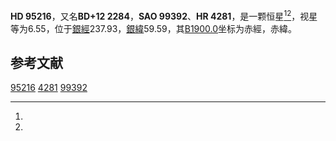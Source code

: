 {{Starbox begin
| name = HD 95216
}}
{{Starbox observe
| epoch = [[J2000.0|J2000.0]]
| constell = {{星座名待查}}<ref name=SIMBAD>{{cite web
 | url=http://simbad.u-strasbg.fr/simbad/sim-id?Ident=HR+4281
 | title =Pulsating variable Star
 | publisher=Centre de Données astronomiques de Strasbourg
 | work=SIMBAD
 | accessdate=2012-07-13}}</ref><ref name=DATA>{{cite web
 | url=http://vizier.u-strasbg.fr/viz-bin/VizieR-5?-out.add=.&-source=5050&-corr=PK=HR&-out.max=9999&HR=4281
 | title=VizieR Detailed Page
 | accessdate=2012-07-13
 | archive-date=2016-03-05
 | archive-url=https://web.archive.org/web/20160305213803/http://vizier.u-strasbg.fr/viz-bin/VizieR-5?-out.add=.&-source=5050&-corr=PK=HR&-out.max=9999&HR=4281
 | dead-url=no
 }}</ref>
| 星官 = 
| ra = {{RA|10|59|41.1}}<ref name=SIMBAD /><ref name=DATA />
| dec = {{DEC|+11|42|21}}<ref name=SIMBAD /><ref name=DATA />
| appmag_v = 6.55<ref name=SIMBAD /><ref name=DATA />
}}
{{Starbox character
| class = F5V<ref name=SIMBAD /><ref name=DATA />
| b-v = 0.43<ref name=SIMBAD /><ref name=DATA />
| u-b = -0.02<ref name=SIMBAD /><ref name=DATA />
| r-i = <ref name=SIMBAD /><ref name=DATA />
| variable = 
}}
{{Starbox astrometry
| radial_v = -0.02
| prop_mo_ra = 20
| parallax = 
| p_error = 
}}
{{Starbox catalog
| names =BD+12 2284，[[SAO星表|SAO]] 99392，[[HD星表|HD]] 95216，[[HR星表|HR]] 4281}}
{{Starbox reference |Simbad=HR+4281}}
{{Starbox end}}

'''HD 95216'''，又名'''BD+12 2284'''，'''SAO 99392'''、'''HR 4281'''，是一颗恒星<ref name=SIMBAD /><ref name=DATA />，视星等为6.55，位于[[銀道座標系|銀經]]237.93，[[銀道座標系|銀緯]]59.59，其[[B1900.0|B1900.0]]坐标为赤經{{RA|10|54|27.6}}，赤緯{{DEC|+12|59.59|26}}。

== 参考文献 ==
{{reflist}}

{{star-stub}}

[[Category:HD和HDE天體|95216]]
[[Category:HR天體|4281]]
[[Category:SAO天體|99392]]